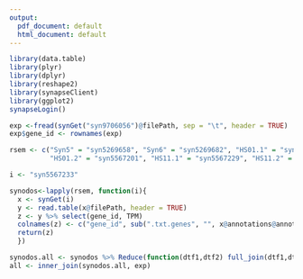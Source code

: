 ```yaml
---
output:
  pdf_document: default
  html_document: default
---
```


```r
library(data.table)
library(plyr)
library(dplyr)
library(reshape2)
library(synapseClient)
library(ggplot2)
synapseLogin()

exp <-fread(synGet("syn9706056")@filePath, sep = "\t", header = TRUE)
exp$gene_id <- rownames(exp)

rsem <- c("Syn5" = "syn5269658", "Syn6" = "syn5269682", "HS01.1" = "syn5567197", 
          "HS01.2" = "syn5567201", "HS11.1" = "syn5567229", "HS11.2" = "syn5567233")

i <- "syn5567233"
```


```r
synodos<-lapply(rsem, function(i){
  x <- synGet(i)
  y <- read.table(x@filePath, header = TRUE)
  z <- y %>% select(gene_id, TPM)
  colnames(z) <- c("gene_id", sub(".txt.genes", "", x@annotations@annotations@stringAnnotations$specimenID))
  return(z)
  })

synodos.all <- synodos %>% Reduce(function(dtf1,dtf2) full_join(dtf1,dtf2,by="gene_id"), .)
all <- inner_join(synodos.all, exp)
```

```r

```
